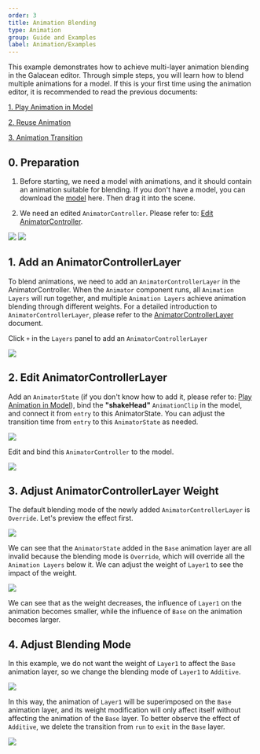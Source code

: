 ```yaml
---
order: 3
title: Animation Blending
type: Animation
group: Guide and Examples
label: Animation/Examples
---
```


This example demonstrates how to achieve multi-layer animation blending in the Galacean editor. Through simple steps, you will learn how to blend multiple animations for a model.
If this is your first time using the animation editor, it is recommended to read the previous documents:

[1. Play Animation in Model](/en/docs/animation/examples/playAnimation/)

[2. Reuse Animation](/en/docs/animation/examples/reuseAnimation/)

[3. Animation Transition](/en/docs/animation/examples/crossFade/)

## 0. Preparation

1. Before starting, we need a model with animations, and it should contain an animation suitable for blending. If you don't have a model, you can download the [model](https://mdn.alipayobjects.com/oasis_be/afts/file/A*N99IQYh_g5YAAAAAAAAAAAAADkp5AQ/player.glb) here.
Then drag it into the scene.

2. We need an edited `AnimatorController`. Please refer to: [Edit AnimatorController](/en/docs/animation/examples/crossFade/#3-edit-animator-controller).

<Image src="https://mdn.alipayobjects.com/huamei_3zduhr/afts/img/A*dsGnQ4JIC7MAAAAAAAAAAAAADsJ_AQ/original" />

<Image src="https://mdn.alipayobjects.com/huamei_3zduhr/afts/img/A*1x7zS7WqTasAAAAAAAAAAAAADsJ_AQ/original" />

## 1. Add an AnimatorControllerLayer

To blend animations, we need to add an `AnimatorControllerLayer` in the AnimatorController. When the `Animator` component runs, all `Animation Layers` will run together, and multiple `Animation Layers` achieve animation blending through different weights.
For a detailed introduction to `AnimatorControllerLayer`, please refer to the [AnimatorControllerLayer](/en/docs/animation/layer) document.

Click `+` in the `Layers` panel to add an `AnimatorControllerLayer`

<Image src="https://mdn.alipayobjects.com/huamei_3zduhr/afts/img/A*GWQ4Tr2rhY4AAAAAAAAAAAAADsJ_AQ/original" />


## 2. Edit AnimatorControllerLayer
Add an `AnimatorState` (if you don't know how to add it, please refer to: [Play Animation in Model](/en/docs/animation/examples/playAnimation/)), bind the **"shakeHead"** `AnimationClip` in the model, and connect it from `entry` to this AnimatorState. You can adjust the transition time from `entry` to this `AnimatorState` as needed.

<Image src="https://mdn.alipayobjects.com/huamei_3zduhr/afts/img/A*sdC9TbG6-VgAAAAAAAAAAAAADsJ_AQ/original" />

Edit and bind this `AnimatorController` to the model.

<Image src="https://mdn.alipayobjects.com/huamei_3zduhr/afts/img/A*mUWWRqdmjAAAAAAAAAAAAAAADsJ_AQ/original" />


## 3. Adjust AnimatorControllerLayer Weight

The default blending mode of the newly added `AnimatorControllerLayer` is `Override`. Let's preview the effect first.

<Image src="https://mdn.alipayobjects.com/huamei_3zduhr/afts/img/A*37UZRpesQywAAAAAAAAAAAAADsJ_AQ/original" />

We can see that the `AnimatorState` added in the `Base` animation layer are all invalid because the blending mode is `Override`, which will override all the `Animation Layers` below it. We can adjust the weight of `Layer1` to see the impact of the weight.

<Image src="https://mdn.alipayobjects.com/huamei_3zduhr/afts/img/A*fI18TKITqSUAAAAAAAAAAAAADsJ_AQ/original" />

We can see that as the weight decreases, the influence of `Layer1` on the animation becomes smaller, while the influence of `Base` on the animation becomes larger.

## 4. Adjust Blending Mode

In this example, we do not want the weight of `Layer1` to affect the `Base` animation layer, so we change the blending mode of `Layer1` to `Additive`.

<Image src="https://mdn.alipayobjects.com/huamei_3zduhr/afts/img/A*Tt8sQKnTDq4AAAAAAAAAAAAADsJ_AQ/original" />

In this way, the animation of `Layer1` will be superimposed on the `Base` animation layer, and its weight modification will only affect itself without affecting the animation of the `Base` layer.
To better observe the effect of `Additive`, we delete the transition from `run` to `exit` in the `Base` layer.

<Image src="https://mdn.alipayobjects.com/huamei_3zduhr/afts/img/A*oZY8RaivVWMAAAAAAAAAAAAADsJ_AQ/original" />
